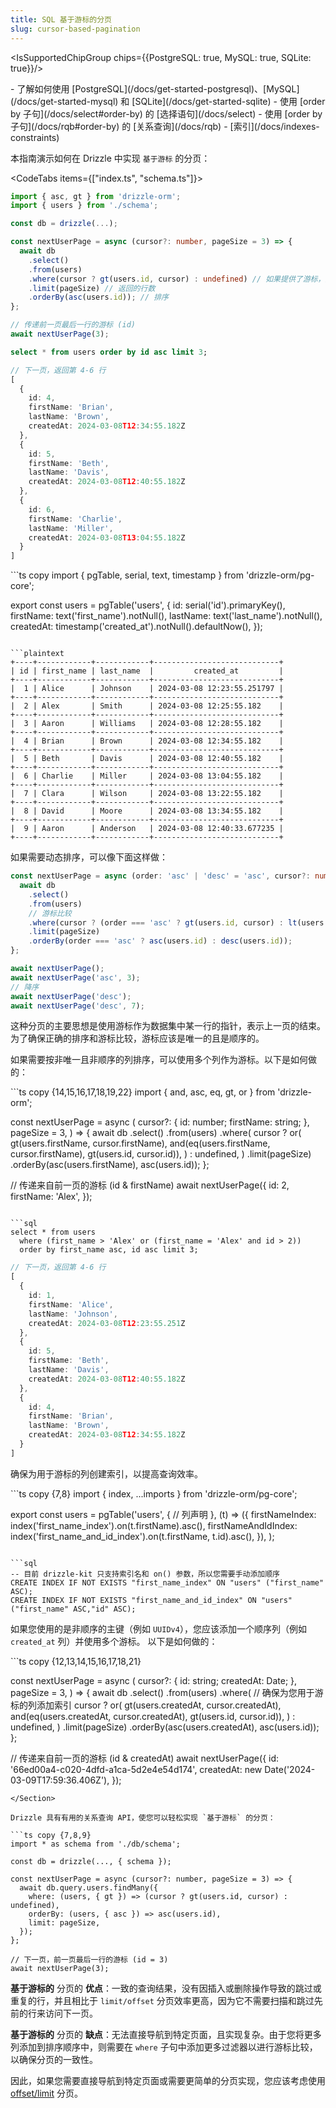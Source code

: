```yaml
---
title: SQL 基于游标的分页
slug: cursor-based-pagination
---
```



<IsSupportedChipGroup chips={{PostgreSQL: true, MySQL: true, SQLite: true}}/>

<Prerequisites>
- 了解如何使用 [PostgreSQL](/docs/get-started-postgresql)、[MySQL](/docs/get-started-mysql) 和 [SQLite](/docs/get-started-sqlite) 
- 使用 [order by 子句](/docs/select#order-by) 的 [选择语句](/docs/select)
- 使用 [order by 子句](/docs/rqb#order-by) 的 [关系查询](/docs/rqb)
- [索引](/docs/indexes-constraints)
</Prerequisites>

本指南演示如何在 Drizzle 中实现 `基于游标` 的分页：

<CodeTabs items={["index.ts", "schema.ts"]}>
  <CodeTab>
  ```ts copy {10,11,12}
  import { asc, gt } from 'drizzle-orm';
  import { users } from './schema';

  const db = drizzle(...);

  const nextUserPage = async (cursor?: number, pageSize = 3) => {
    await db
      .select()
      .from(users)
      .where(cursor ? gt(users.id, cursor) : undefined) // 如果提供了游标，则获取其后的行
      .limit(pageSize) // 返回的行数
      .orderBy(asc(users.id)); // 排序
  };

  // 传递前一页最后一行的游标 (id)
  await nextUserPage(3);
  ```

  ```sql
  select * from users order by id asc limit 3;
  ```

  ```ts
  // 下一页，返回第 4-6 行
  [
    {
      id: 4,
      firstName: 'Brian',
      lastName: 'Brown',
      createdAt: 2024-03-08T12:34:55.182Z
    },
    {
      id: 5,
      firstName: 'Beth',
      lastName: 'Davis',
      createdAt: 2024-03-08T12:40:55.182Z
    },
    {
      id: 6,
      firstName: 'Charlie',
      lastName: 'Miller',
      createdAt: 2024-03-08T13:04:55.182Z
    }
  ]
  ```
  </CodeTab>
  <CodeTab>
  ```ts copy
  import { pgTable, serial, text, timestamp } from 'drizzle-orm/pg-core';

  export const users = pgTable('users', {
    id: serial('id').primaryKey(),
    firstName: text('first_name').notNull(),
    lastName: text('last_name').notNull(),
    createdAt: timestamp('created_at').notNull().defaultNow(),
  });
  ```

  ```plaintext
  +----+------------+------------+----------------------------+
  | id | first_name | last_name  |         created_at         |
  +----+------------+------------+----------------------------+
  |  1 | Alice      | Johnson    | 2024-03-08 12:23:55.251797 |
  +----+------------+------------+----------------------------+
  |  2 | Alex       | Smith      | 2024-03-08 12:25:55.182    |
  +----+------------+------------+----------------------------+
  |  3 | Aaron      | Williams   | 2024-03-08 12:28:55.182    |
  +----+------------+------------+----------------------------+
  |  4 | Brian      | Brown      | 2024-03-08 12:34:55.182    |
  +----+------------+------------+----------------------------+
  |  5 | Beth       | Davis      | 2024-03-08 12:40:55.182    |
  +----+------------+------------+----------------------------+
  |  6 | Charlie    | Miller     | 2024-03-08 13:04:55.182    |
  +----+------------+------------+----------------------------+
  |  7 | Clara      | Wilson     | 2024-03-08 13:22:55.182    |
  +----+------------+------------+----------------------------+
  |  8 | David      | Moore      | 2024-03-08 13:34:55.182    |
  +----+------------+------------+----------------------------+
  |  9 | Aaron      | Anderson   | 2024-03-08 12:40:33.677235 |
  +----+------------+------------+----------------------------+
  ```
  </CodeTab>

</CodeTabs>

如果需要动态排序，可以像下面这样做：

```ts copy {6,8}
const nextUserPage = async (order: 'asc' | 'desc' = 'asc', cursor?: number, pageSize = 3) => {
  await db
    .select()
    .from(users)
    // 游标比较
    .where(cursor ? (order === 'asc' ? gt(users.id, cursor) : lt(users.id, cursor)) : undefined)
    .limit(pageSize)
    .orderBy(order === 'asc' ? asc(users.id) : desc(users.id));
};

await nextUserPage();
await nextUserPage('asc', 3);
// 降序
await nextUserPage('desc');
await nextUserPage('desc', 7);
```

这种分页的主要思想是使用游标作为数据集中某一行的指针，表示上一页的结束。为了确保正确的排序和游标比较，游标应该是唯一的且是顺序的。

如果需要按非唯一且非顺序的列排序，可以使用多个列作为游标。以下是如何做的：

<Section>
```ts copy {14,15,16,17,18,19,22}
import { and, asc, eq, gt, or } from 'drizzle-orm';

const nextUserPage = async (
  cursor?: {
    id: number;
    firstName: string;
  },
  pageSize = 3,
) => {
  await db
    .select()
    .from(users)
    .where(
      cursor
        ? or(
            gt(users.firstName, cursor.firstName),
            and(eq(users.firstName, cursor.firstName), gt(users.id, cursor.id)),
          )
        : undefined,
    )
    .limit(pageSize)
    .orderBy(asc(users.firstName), asc(users.id));
};

// 传递来自前一页的游标 (id & firstName)
await nextUserPage({
  id: 2,
  firstName: 'Alex',
});
```

```sql
select * from users
  where (first_name > 'Alex' or (first_name = 'Alex' and id > 2))
  order by first_name asc, id asc limit 3;
```

```ts
// 下一页，返回第 4-6 行
[
  {
    id: 1,
    firstName: 'Alice',
    lastName: 'Johnson',
    createdAt: 2024-03-08T12:23:55.251Z
  },
  {
    id: 5,
    firstName: 'Beth',
    lastName: 'Davis',
    createdAt: 2024-03-08T12:40:55.182Z
  },
  {
    id: 4,
    firstName: 'Brian',
    lastName: 'Brown',
    createdAt: 2024-03-08T12:34:55.182Z
  }
]
```
</Section>

确保为用于游标的列创建索引，以提高查询效率。

<Section>
```ts copy {7,8}
import { index, ...imports } from 'drizzle-orm/pg-core';

export const users = pgTable('users', {
// 列声明
},
(t) => ({
  firstNameIndex: index('first_name_index').on(t.firstName).asc(),
  firstNameAndIdIndex: index('first_name_and_id_index').on(t.firstName, t.id).asc(),
}),
);
```

```sql
-- 目前 drizzle-kit 只支持索引名和 on() 参数，所以您需要手动添加顺序
CREATE INDEX IF NOT EXISTS "first_name_index" ON "users" ("first_name" ASC);
CREATE INDEX IF NOT EXISTS "first_name_and_id_index" ON "users" ("first_name" ASC,"id" ASC);
```
</Section>

如果您使用的是非顺序的主键（例如 `UUIDv4`），您应该添加一个顺序列（例如 `created_at` 列）并使用多个游标。
以下是如何做的：

<Section>
```ts copy {12,13,14,15,16,17,18,21}

const nextUserPage = async (
  cursor?: {
    id: string;
    createdAt: Date;
  },
  pageSize = 3,
) => {
  await db
    .select()
    .from(users)
    .where(
      // 确保为您用于游标的列添加索引
      cursor
        ? or(
            gt(users.createdAt, cursor.createdAt),
            and(eq(users.createdAt, cursor.createdAt), gt(users.id, cursor.id)),
          )
        : undefined,
    )
    .limit(pageSize)
    .orderBy(asc(users.createdAt), asc(users.id));
};

// 传递来自前一页的游标 (id & createdAt)
await nextUserPage({
  id: '66ed00a4-c020-4dfd-a1ca-5d2e4e54d174',
  createdAt: new Date('2024-03-09T17:59:36.406Z'),
});
```
</Section>

Drizzle 具有有用的关系查询 API，使您可以轻松实现 `基于游标` 的分页：

```ts copy {7,8,9}
import * as schema from './db/schema';

const db = drizzle(..., { schema });

const nextUserPage = async (cursor?: number, pageSize = 3) => {
  await db.query.users.findMany({
    where: (users, { gt }) => (cursor ? gt(users.id, cursor) : undefined),
    orderBy: (users, { asc }) => asc(users.id),
    limit: pageSize,
  });
};

// 下一页，前一页最后一行的游标 (id = 3)
await nextUserPage(3);
```

**基于游标的** 分页的 **优点**：一致的查询结果，没有因插入或删除操作导致的跳过或重复的行，并且相比于 `limit/offset` 分页效率更高，因为它不需要扫描和跳过先前的行来访问下一页。

**基于游标的** 分页的 **缺点**：无法直接导航到特定页面，且实现复杂。由于您将更多列添加到排序顺序中，则需要在 `where` 子句中添加更多过滤器以进行游标比较，以确保分页的一致性。

因此，如果您需要直接导航到特定页面或需要更简单的分页实现，您应该考虑使用 [offset/limit](/docs/guides/limit-offset-pagination) 分页。
